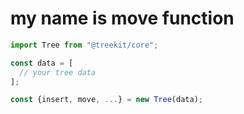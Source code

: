 # my name is move function


```ts
import Tree from "@treekit/core";

const data = [
  // your tree data
];

const {insert, move, ...} = new Tree(data);
```